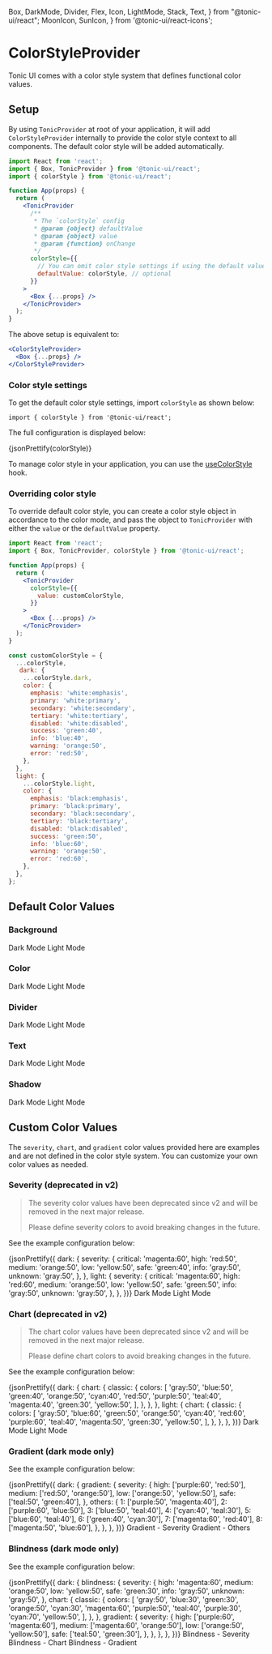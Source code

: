   Box,
  DarkMode,
  Divider,
  Flex,
  Icon,
  LightMode,
  Stack,
  Text,
} from "@tonic-ui/react";
  MoonIcon,
  SunIcon,
} from '@tonic-ui/react-icons';

# ColorStyleProvider

Tonic UI comes with a color style system that defines functional color values.

## Setup

By using `TonicProvider` at root of your application, it will add `ColorStyleProvider` internally to provide the color style context to all components. The default color style will be added automatically.

```jsx disabled
import React from 'react';
import { Box, TonicProvider } from '@tonic-ui/react';
import { colorStyle } from '@tonic-ui/react';

function App(props) {
  return (
    <TonicProvider
      /**
       * The `colorStyle` config
       * @param {object} defaultValue
       * @param {object} value
       * @param {function} onChange
       */
      colorStyle={{
        // You can omit color style settings if using the default values
        defaultValue: colorStyle, // optional
      }}
    >
      <Box {...props} />
    </TonicProvider>
  );
}
```

The above setup is equivalent to:

```jsx disabled
<ColorStyleProvider>
  <Box {...props} />
</ColorStyleProvider>
```

### Color style settings

To get the default color style settings, import `colorStyle` as shown below:

```
import { colorStyle } from '@tonic-ui/react';
```

The full configuration is displayed below:

<CodeBlock mb="4x">
  {jsonPrettify(colorStyle)}
</CodeBlock>

To manage color style in your application, you can use the [useColorStyle](color-style/useColorStyle) hook.

### Overriding color style

To override default color style, you can create a color style object in accordance to the color mode, and pass the object to `TonicProvider` with either the `value` or the `defaultValue` property.

```jsx disabled
import React from 'react';
import { Box, TonicProvider, colorStyle } from '@tonic-ui/react';

function App(props) {
  return (
    <TonicProvider
      colorStyle={{
        value: customColorStyle,
      }}
    >
      <Box {...props} />
    </TonicProvider>
  );
}

const customColorStyle = {
  ...colorStyle,
   dark: {
    ...colorStyle.dark,
    color: {
      emphasis: 'white:emphasis',
      primary: 'white:primary',
      secondary: 'white:secondary',
      tertiary: 'white:tertiary',
      disabled: 'white:disabled',
      success: 'green:40',
      info: 'blue:40',
      warning: 'orange:50',
      error: 'red:50',
    },
  },
  light: {
    ...colorStyle.light,
    color: {
      emphasis: 'black:emphasis',
      primary: 'black:primary',
      secondary: 'black:secondary',
      tertiary: 'black:tertiary',
      disabled: 'black:disabled',
      success: 'green:50',
      info: 'blue:60',
      warning: 'orange:50',
      error: 'red:60',
    },
  },
};
```

## Default Color Values

### Background

<Stack spacing="4x">
  <DarkMode>
    <ColorStyleContent>
      <ColorStyleHeader>
        <Flex alignItems="center" columnGap="2x">
          <MoonIcon size="6x" color="yellow:50" />
          <Text fontSize="lg" lineHeight="lg">Dark Mode</Text>
        </Flex>
        <Divider my="2x" />
      </ColorStyleHeader>
      <ColorStyleBody colorType="background" />
    </ColorStyleContent>
  </DarkMode>
  <LightMode>
    <ColorStyleContent>
      <ColorStyleHeader>
        <Flex alignItems="center" columnGap="2x">
          <SunIcon size="6x" color="yellow:50" />
          <Text fontSize="lg" lineHeight="lg">Light Mode</Text>
        </Flex>
        <Divider my="2x" />
      </ColorStyleHeader>
      <ColorStyleBody colorType="background" />
    </ColorStyleContent>
  </LightMode>
</Stack>

### Color

<Stack spacing="4x">
  <DarkMode>
    <ColorStyleContent>
      <ColorStyleHeader>
        <Flex alignItems="center" columnGap="2x">
          <MoonIcon size="6x" color="yellow:50" />
          <Text fontSize="lg" lineHeight="lg">Dark Mode</Text>
        </Flex>
        <Divider my="2x" />
      </ColorStyleHeader>
      <ColorStyleBody colorType="color" />
    </ColorStyleContent>
  </DarkMode>
  <LightMode>
    <ColorStyleContent>
      <ColorStyleHeader>
        <Flex alignItems="center" columnGap="2x">
          <SunIcon size="6x" color="yellow:50" />
          <Text fontSize="lg" lineHeight="lg">Light Mode</Text>
        </Flex>
        <Divider my="2x" />
      </ColorStyleHeader>
      <ColorStyleBody colorType="color" />
    </ColorStyleContent>
  </LightMode>
</Stack>

### Divider

<Stack spacing="4x">
  <DarkMode>
    <ColorStyleContent>
      <ColorStyleHeader>
        <Flex alignItems="center" columnGap="2x">
          <MoonIcon size="6x" color="yellow:50" />
          <Text fontSize="lg" lineHeight="lg">Dark Mode</Text>
        </Flex>
        <Divider my="2x" />
      </ColorStyleHeader>
      <ColorStyleBody colorType="divider" />
    </ColorStyleContent>
  </DarkMode>
  <LightMode>
    <ColorStyleContent>
      <ColorStyleHeader>
        <Flex alignItems="center" columnGap="2x">
          <SunIcon size="6x" color="yellow:50" />
          <Text fontSize="lg" lineHeight="lg">Light Mode</Text>
        </Flex>
        <Divider my="2x" />
      </ColorStyleHeader>
      <ColorStyleBody colorType="divider" />
    </ColorStyleContent>
  </LightMode>
</Stack>

### Text

<Stack spacing="4x">
  <DarkMode>
    <ColorStyleContent>
      <ColorStyleHeader>
        <Flex alignItems="center" columnGap="2x">
          <MoonIcon size="6x" color="yellow:50" />
          <Text fontSize="lg" lineHeight="lg">Dark Mode</Text>
        </Flex>
        <Divider my="2x" />
      </ColorStyleHeader>
      <ColorStyleBody colorType="text" />
    </ColorStyleContent>
  </DarkMode>
  <LightMode>
    <ColorStyleContent>
      <ColorStyleHeader>
        <Flex alignItems="center" columnGap="2x">
          <SunIcon size="6x" color="yellow:50" />
          <Text fontSize="lg" lineHeight="lg">Light Mode</Text>
        </Flex>
        <Divider my="2x" />
      </ColorStyleHeader>
      <ColorStyleBody colorType="text" />
    </ColorStyleContent>
  </LightMode>
</Stack>

### Shadow

<Stack spacing="4x">
  <DarkMode>
    <ColorStyleContent>
      <ColorStyleHeader>
        <Flex alignItems="center" columnGap="2x">
          <MoonIcon size="6x" color="yellow:50" />
          <Text fontSize="lg" lineHeight="lg">Dark Mode</Text>
        </Flex>
        <Divider my="2x" />
      </ColorStyleHeader>
      <ColorStyleBody
        colorType="shadow"
        templateColumns="repeat(auto-fill, minmax(240px, 1fr))"
      />
    </ColorStyleContent>
  </DarkMode>
  <LightMode>
    <ColorStyleContent>
      <ColorStyleHeader>
        <Flex alignItems="center" columnGap="2x">
          <SunIcon size="6x" color="yellow:50" />
          <Text fontSize="lg" lineHeight="lg">Light Mode</Text>
        </Flex>
        <Divider my="2x" />
      </ColorStyleHeader>
      <ColorStyleBody
        colorType="shadow"
        templateColumns="repeat(auto-fill, minmax(240px, 1fr))"
      />
    </ColorStyleContent>
  </LightMode>
</Stack>

## Custom Color Values

The `severity`, `chart`, and `gradient` color values provided here are examples and are not defined in the color style system. You can customize your own color values as needed.

### Severity (deprecated in v2)

> The severity color values have been deprecated since v2 and will be removed in the next major release.
>
> Please define severity colors to avoid breaking changes in the future.

See the example configuration below:

<Stack spacing="4x">
  <CodeBlock>
    {jsonPrettify({
      dark: {
        severity: {
          critical: 'magenta:60',
          high: 'red:50',
          medium: 'orange:50',
          low: 'yellow:50',
          safe: 'green:40',
          info: 'gray:50',
          unknown: 'gray:50',
        },
      },
      light: {
        severity: {
          critical: 'magenta:60',
          high: 'red:60',
          medium: 'orange:50',
          low: 'yellow:50',
          safe: 'green:50',
          info: 'gray:50',
          unknown: 'gray:50',
        },
      },
    })}
  </CodeBlock>
  <DarkMode>
    <ColorStyleContent>
      <ColorStyleHeader>
        <Flex alignItems="center" columnGap="2x">
          <MoonIcon size="6x" color="yellow:50" />
          <Text fontSize="lg" lineHeight="lg">Dark Mode</Text>
        </Flex>
        <Divider my="2x" />
      </ColorStyleHeader>
      <ColorStyleBody
        colorStyle={{
          severity: {
            critical: 'magenta:60',
            high: 'red:50',
            medium: 'orange:50',
            low: 'yellow:50',
            safe: 'green:40',
            info: 'gray:50',
            unknown: 'gray:50',
          },
        }}
        colorType="severity"
      />
    </ColorStyleContent>
  </DarkMode>
  <LightMode>
    <ColorStyleContent>
      <ColorStyleHeader>
        <Flex alignItems="center" columnGap="2x">
          <SunIcon size="6x" color="yellow:50" />
          <Text fontSize="lg" lineHeight="lg">Light Mode</Text>
        </Flex>
        <Divider my="2x" />
      </ColorStyleHeader>
      <ColorStyleBody
        colorStyle={{
          severity: {
            critical: 'magenta:60',
            high: 'red:60',
            medium: 'orange:50',
            low: 'yellow:50',
            safe: 'green:50',
            info: 'gray:50',
            unknown: 'gray:50',
          },
        }}
        colorType="severity"
      />
    </ColorStyleContent>
  </LightMode>
</Stack>

### Chart (deprecated in v2)

> The chart color values have been deprecated since v2 and will be removed in the next major release.
>
> Please define chart colors to avoid breaking changes in the future.

See the example configuration below:

<Stack spacing="4x">
  <CodeBlock>
    {jsonPrettify({
      dark: {
        chart: {
          classic: {
            colors: [
              'gray:50',
              'blue:50',
              'green:40',
              'orange:50',
              'cyan:40',
              'red:50',
              'purple:50',
              'teal:40',
              'magenta:40',
              'green:30',
              'yellow:50',
            ],
          },
        },
      },
      light: {
        chart: {
          classic: {
            colors: [
              'gray:50',
              'blue:60',
              'green:50',
              'orange:50',
              'cyan:40',
              'red:60',
              'purple:60',
              'teal:40',
              'magenta:50',
              'green:30',
              'yellow:50',
            ],
          },
        },
      },
    })}
  </CodeBlock>
  <DarkMode>
    <ColorStyleContent>
      <ColorStyleHeader>
        <Flex alignItems="center" columnGap="2x">
          <MoonIcon size="6x" color="yellow:50" />
          <Text fontSize="lg" lineHeight="lg">Dark Mode</Text>
        </Flex>
        <Divider my="2x" />
      </ColorStyleHeader>
      <ColorStyleBody
        colorStyle={{
          chart: {
            classic: {
              colors: [
                'gray:50',
                'blue:50',
                'green:40',
                'orange:50',
                'cyan:40',
                'red:50',
                'purple:50',
                'teal:40',
                'magenta:40',
                'green:30',
                'yellow:50',
              ],
            },
          },
        }}
        colorType="chart.classic.colors"
      />
    </ColorStyleContent>
  </DarkMode>
  <LightMode>
    <ColorStyleContent>
      <ColorStyleHeader>
        <Flex alignItems="center" columnGap="2x">
          <SunIcon size="6x" color="yellow:50" />
          <Text fontSize="lg" lineHeight="lg">Light Mode</Text>
        </Flex>
        <Divider my="2x" />
      </ColorStyleHeader>
      <ColorStyleBody
        colorStyle={{
          chart: {
            classic: {
              colors: [
                'gray:50',
                'blue:60',
                'green:50',
                'orange:50',
                'cyan:40',
                'red:60',
                'purple:60',
                'teal:40',
                'magenta:50',
                'green:30',
                'yellow:50',
              ],
            },
          },
        }}
        colorType="chart.classic.colors"
      />
    </ColorStyleContent>
  </LightMode>
</Stack>

### Gradient (dark mode only)

See the example configuration below:

<Stack spacing="4x">
  <CodeBlock>
    {jsonPrettify({
      dark: {
        gradient: {
          severity: {
            high: ['purple:60', 'red:50'],
            medium: ['red:50', 'orange:50'],
            low: ['orange:50', 'yellow:50'],
            safe: ['teal:50', 'green:40'],
          },
          others: {
            1: ['purple:50', 'magenta:40'],
            2: ['purple:60', 'blue:50'],
            3: ['blue:50', 'teal:40'],
            4: ['cyan:40', 'teal:30'],
            5: ['blue:60', 'teal:40'],
            6: ['green:40', 'cyan:30'],
            7: ['magenta:60', 'red:40'],
            8: ['magenta:50', 'blue:60'],
          },
        },
      },
    })}
  </CodeBlock>
  <ColorStyleContent
    display="flex"
    flexDirection="column"
    rowGap="8x"
  >
    <Box>
      <ColorStyleHeader>
        <Text fontSize="lg" lineHeight="lg">
          Gradient - Severity
        </Text>
        <Divider my="2x" />
      </ColorStyleHeader>
      <ColorStyleBody
        colorStyle={{
          gradient: {
            high: ['purple:60', 'red:50'],
            medium: ['red:50', 'orange:50'],
            low: ['orange:50', 'yellow:50'],
            safe: ['teal:50', 'green:40'],
          },
        }}
        colorType="gradient"
        templateColumns="repeat(auto-fill, minmax(240px, 1fr))"
      />
    </Box>
    <Box>
      <ColorStyleHeader>
        <Text fontSize="lg" lineHeight="lg">
          Gradient - Others
        </Text>
        <Divider my="2x" />
      </ColorStyleHeader>
      <ColorStyleBody
        colorStyle={{
          gradient: {
            1: ['purple:50', 'magenta:40'],
            2: ['purple:60', 'blue:50'],
            3: ['blue:50', 'teal:40'],
            4: ['cyan:40', 'teal:30'],
            5: ['blue:60', 'teal:40'],
            6: ['green:40', 'cyan:30'],
            7: ['magenta:60', 'red:40'],
            8: ['magenta:50', 'blue:60'],
          },
        }}
        colorType="gradient"
        templateColumns="repeat(auto-fill, minmax(240px, 1fr))"
      />
    </Box>
  </ColorStyleContent>
</Stack>

### Blindness (dark mode only)

See the example configuration below:

<Stack spacing="4x">
  <CodeBlock>
    {jsonPrettify({
      dark: {
        blindness: {
          severity: {
            high: 'magenta:60',
            medium: 'orange:50',
            low: 'yellow:50',
            safe: 'green:30',
            info: 'gray:50',
            unknown: 'gray:50',
          },
          chart: {
            classic: {
              colors: [
                'gray:50',
                'blue:30',
                'green:30',
                'orange:50',
                'cyan:30',
                'magenta:60',
                'purple:50',
                'teal:40',
                'purple:30',
                'cyan:70',
                'yellow:50',
              ],
            },
          },
          gradient: {
            severity: {
              high: ['purple:60', 'magenta:60'],
              medium: ['magenta:60', 'orange:50'],
              low: ['orange:50', 'yellow:50'],
              safe: ['teal:50', 'green:30'],
            },
          },
        },
      },
    })}
  </CodeBlock>
  <ColorStyleContent
    display="flex"
    flexDirection="column"
    rowGap="8x"
  >
    <Box>
      <ColorStyleHeader>
        <Text fontSize="lg" lineHeight="lg">
          Blindness - Severity
        </Text>
        <Divider my="2x" />
      </ColorStyleHeader>
      <ColorStyleBody
        colorStyle={{
          severity: {
            high: 'magenta:60',
            medium: 'orange:50',
            low: 'yellow:50',
            safe: 'green:30',
            info: 'gray:50',
            unknown: 'gray:50',
          },
        }}
        colorType="severity"
      />
    </Box>
    <Box>
      <ColorStyleHeader>
        <Text fontSize="lg" lineHeight="lg">
          Blindness - Chart
        </Text>
        <Divider my="2x" />
      </ColorStyleHeader>
      <ColorStyleBody
        colorStyle={{
          chart: {
            classic: {
              colors: [
                'gray:50',
                'blue:30',
                'green:30',
                'orange:50',
                'cyan:30',
                'magenta:60',
                'purple:50',
                'teal:40',
                'purple:30',
                'cyan:70',
                'yellow:50',
              ],
            },
          },
        }}
        colorType="chart.classic.colors"
      />
    </Box>
    <Box>
      <ColorStyleHeader>
        <Text fontSize="lg" lineHeight="lg">
          Blindness - Gradient
        </Text>
        <Divider my="2x" />
      </ColorStyleHeader>
      <ColorStyleBody
        colorStyle={{
          gradient: {
            high: ['purple:60', 'magenta:60'],
            medium: ['magenta:60', 'orange:50'],
            low: ['orange:50', 'yellow:50'],
            safe: ['teal:50', 'green:30'],
          },
        }}
        colorType="gradient"
        templateColumns="repeat(auto-fill, minmax(240px, 1fr))"
      />
    </Box>
  </ColorStyleContent>
</Stack>
